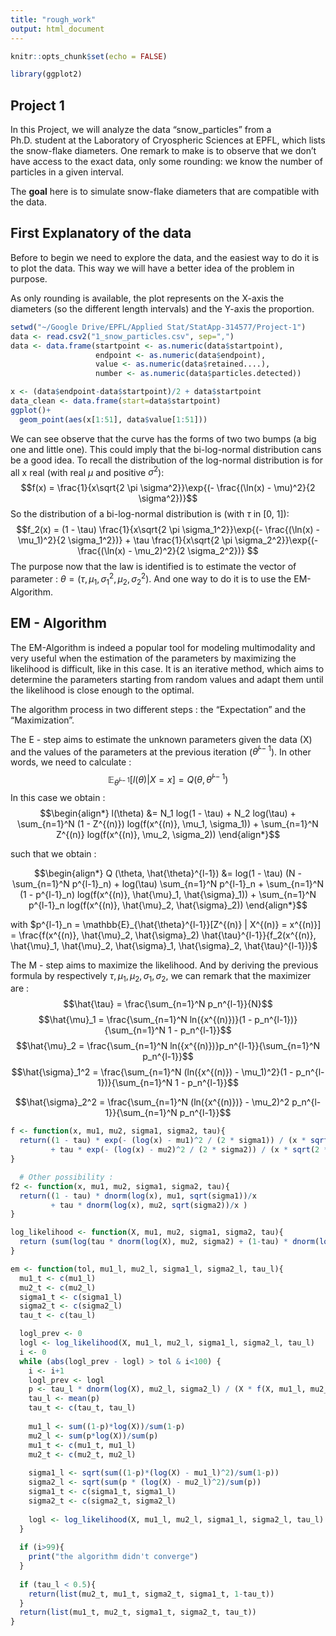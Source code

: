 ```yaml
---
title: "rough_work"
output: html_document
---
```


```r
knitr::opts_chunk$set(echo = FALSE)
```

```r
library(ggplot2)
```

## Project 1

In this Project, we will analyze the data "snow_particles" from a Ph.D. student at the Laboratory of Cryospheric Sciences at EPFL, which lists the snow-flake diameters. One remark to make is to observe that we don't have access to the exact data, only some rounding: we know the number of particles in a given interval.

The **goal** here is to simulate snow-flake diameters that are compatible with the data. 

## First Explanatory of the data

Before to begin we need to explore the data, and the easiest way to do it is to plot the data. This way we will have a better idea of the problem in purpose. 

As only rounding is available, the plot represents on the X-axis the diameters (so the different length intervals) and the Y-axis the proportion. 
$%Dire que on a enlever la dernière valeur ?--> bring no information since it is 0$

```r
setwd("~/Google Drive/EPFL/Applied Stat/StatApp-314577/Project-1")
data <- read.csv2("1_snow_particles.csv", sep=",")
data <- data.frame(startpoint <- as.numeric(data$startpoint),
                   endpoint <- as.numeric(data$endpoint),
                   value <- as.numeric(data$retained....),
                   number <- as.numeric(data$particles.detected))
```

```r
x <- (data$endpoint-data$startpoint)/2 + data$startpoint
data_clean <- data.frame(start=data$startpoint)
ggplot()+
  geom_point(aes(x[1:51], data$value[1:51]))

```

We can see observe that the curve has the forms of two two bumps (a big one and little one). This could imply that the bi-log-normal distribution cans be a good idea.
To recall the distribution of the log-normal distribution is for all x real (with real $\mu$ and positive $\sigma^2$):
$$f(x) = \frac{1}{x\sqrt{2 \pi \sigma^2}}\exp{(- \frac{(\ln(x) - \mu)^2}{2 \sigma^2})}$$
So the distribution of a bi-log-normal distribution is (with $\tau$ in [0, 1]):
$$f_2(x) = (1 - \tau) \frac{1}{x\sqrt{2 \pi \sigma_1^2}}\exp{(- \frac{(\ln(x) - \mu_1)^2}{2 \sigma_1^2})} + \tau \frac{1}{x\sqrt{2 \pi \sigma_2^2}}\exp{(- \frac{(\ln(x) - \mu_2)^2}{2 \sigma_2^2})} $$
The purpose now that the law is identified is to estimate the vector of parameter : $\theta = (\tau, \mu_1, \sigma_1^2, \mu_2, \sigma_2^2)$. And one way to do it is to use the EM-Algorithm.  

## EM - Algorithm 

The EM-Algorithm is indeed a popular tool for modeling multimodality and very useful when the estimation of the parameters by maximizing the likelihood is difficult, like in this case.
It is an iterative method, which aims to determine the parameters starting from random values and adapt them until the likelihood is close enough to the optimal. 

The algorithm process in two different steps : the "Expectation" and the "Maximization".

The E - step aims to estimate the unknown parameters given the data (X) and the values of the parameters at the previous iteration ($\hat{\theta}^{l-1}$). In other words, we need to calculate : 
$$\mathbb{E}_{\hat{\theta}^{l-1}}[l(\theta) | X = x] = Q (\theta, \hat{\theta}^{l-1})$$
In this case we obtain :
$$\begin{align*}
l(\theta) &= N_1 log(1 - \tau) + N_2 log(\tau) + \sum_{n=1}^N (1 - Z^{(n)}) log(f(x^{(n)}, \mu_1, \sigma_1)) + \sum_{n=1}^N Z^{(n)} log(f(x^{(n)}, \mu_2, \sigma_2)) 
\end{align*}$$

such that we obtain : 

$$\begin{align*}
 Q (\theta, \hat{\theta}^{l-1}) &= log(1 - \tau) (N - \sum_{n=1}^N p^{l-1}_n) + log(\tau) \sum_{n=1}^N p^{l-1}_n + \sum_{n=1}^N (1 - p^{l-1}_n) log(f(x^{(n)}, \hat{\mu}_1, \hat{\sigma}_1)) + \sum_{n=1}^N p^{l-1}_n log(f(x^{(n)}, \hat{\mu}_2, \hat{\sigma}_2)) 
\end{align*}$$

with $p^{l-1}_n = \mathbb{E}_{\hat{\theta}^{l-1}}[Z^{(n)} | X^{(n)} = x^{(n)}] = \frac{f(x^{(n)}, \hat{\mu}_2, \hat{\sigma}_2) \hat{\tau}^{l-1}}{f_2(x^{(n)}, \hat{\mu}_1, \hat{\mu}_2,  \hat{\sigma}_1, \hat{\sigma}_2, \hat{\tau}^{l-1})}$

The M - step aims to maximize the likelihood. And by deriving the previous formula by respectively $\tau, \mu_1, \mu_2, \sigma_1, \sigma_2$, we can remark that the maximizer are : $$\hat{\tau} = \frac{\sum_{n=1}^N p_n^{l-1}}{N}$$
$$\hat{\mu}_1 = \frac{\sum_{n=1}^N ln({x^{(n)})}(1 - p_n^{l-1})}{\sum_{n=1}^N 1 - p_n^{l-1}}$$
$$\hat{\mu}_2 = \frac{\sum_{n=1}^N ln({x^{(n)})}p_n^{l-1}}{\sum_{n=1}^N  p_n^{l-1}}$$
$$\hat{\sigma}_1^2 = \frac{\sum_{n=1}^N (ln({x^{(n)}) - \mu_1)^2}(1 - p_n^{l-1})}{\sum_{n=1}^N 1 - p_n^{l-1}}$$

$$\hat{\sigma}_2^2 = \frac{\sum_{n=1}^N (ln({x^{(n)})} - \mu_2)^2 p_n^{l-1}}{\sum_{n=1}^N  p_n^{l-1}}$$

```r

f <- function(x, mu1, mu2, sigma1, sigma2, tau){
  return((1 - tau) * exp(- (log(x) - mu1)^2 / (2 * sigma1)) / (x * sqrt(2 * pi * sigma1))
         + tau * exp(- (log(x) - mu2)^2 / (2 * sigma2)) / (x * sqrt(2 * pi * sigma2)))
}

  # Other possibility :
f2 <- function(x, mu1, mu2, sigma1, sigma2, tau){
  return((1 - tau) * dnorm(log(x), mu1, sqrt(sigma1))/x 
         + tau * dnorm(log(x), mu2, sqrt(sigma2))/x )
}

log_likelihood <- function(X, mu1, mu2, sigma1, sigma2, tau){
  return (sum(log(tau * dnorm(log(X), mu2, sigma2) + (1-tau) * dnorm(log(X), mu1, sigma1)) - log(X)))
}
```

```r
em <- function(tol, mu1_l, mu2_l, sigma1_l, sigma2_l, tau_l){
  mu1_t <- c(mu1_l)
  mu2_t <- c(mu2_l)
  sigma1_t <- c(sigma1_l)
  sigma2_t <- c(sigma2_l)
  tau_t <- c(tau_l)

  logl_prev <- 0 
  logl <- log_likelihood(X, mu1_l, mu2_l, sigma1_l, sigma2_l, tau_l)
  i <- 0
  while (abs(logl_prev - logl) > tol & i<100) {
    i <- i+1
    logl_prev <- logl
    p <- tau_l * dnorm(log(X), mu2_l, sigma2_l) / (X * f(X, mu1_l, mu2_l, sigma1_l, sigma2_l, tau_l))
    tau_l <- mean(p)
    tau_t <- c(tau_t, tau_l)
   
    mu1_l <- sum((1-p)*log(X))/sum(1-p)
    mu2_l <- sum(p*log(X))/sum(p)
    mu1_t <- c(mu1_t, mu1_l) 
    mu2_t <- c(mu2_t, mu2_l) 
  
    sigma1_l <- sqrt(sum((1-p)*(log(X) - mu1_l)^2)/sum(1-p))
    sigma2_l <- sqrt(sum(p * (log(X) - mu2_l)^2)/sum(p))
    sigma1_t <- c(sigma1_t, sigma1_l)
    sigma2_t <- c(sigma2_t, sigma2_l)
  
    logl <- log_likelihood(X, mu1_l, mu2_l, sigma1_l, sigma2_l, tau_l)
  }
  
  if (i>99){
    print("the algorithm didn't converge")
  }
  
  if (tau_l < 0.5){
    return(list(mu2_t, mu1_t, sigma2_t, sigma1_t, 1-tau_t))
  }
  return(list(mu1_t, mu2_t, sigma1_t, sigma2_t, tau_t))
}
```



```r


```




